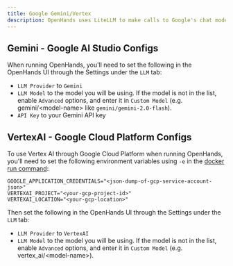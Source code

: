 ```yaml
---
title: Google Gemini/Vertex
description: OpenHands uses LiteLLM to make calls to Google's chat models. You can find their documentation on using Google as a provider -> [Gemini - Google AI Studio](https://docs.litellm.ai/docs/providers/gemini), [VertexAI - Google Cloud Platform](https://docs.litellm.ai/docs/providers/vertex)
---
```


## Gemini - Google AI Studio Configs

When running OpenHands, you'll need to set the following in the OpenHands UI through the Settings under the `LLM` tab:
- `LLM Provider` to `Gemini`
- `LLM Model` to the model you will be using.
If the model is not in the list, enable `Advanced` options, and enter it in `Custom Model`
(e.g. gemini/&lt;model-name&gt; like `gemini/gemini-2.0-flash`).
- `API Key` to your Gemini API key

## VertexAI - Google Cloud Platform Configs

To use Vertex AI through Google Cloud Platform when running OpenHands, you'll need to set the following environment
variables using `-e` in the [docker run command](../installation#running-openhands):

```
GOOGLE_APPLICATION_CREDENTIALS="<json-dump-of-gcp-service-account-json>"
VERTEXAI_PROJECT="<your-gcp-project-id>"
VERTEXAI_LOCATION="<your-gcp-location>"
```

Then set the following in the OpenHands UI through the Settings under the `LLM` tab:
- `LLM Provider` to `VertexAI`
- `LLM Model` to the model you will be using.
If the model is not in the list, enable `Advanced` options, and enter it in `Custom Model`
(e.g. vertex_ai/&lt;model-name&gt;).
